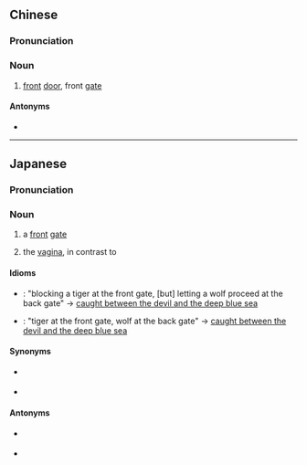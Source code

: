 {{also|前门}}
==Chinese==
{{zh-forms|s=前门}}

===Pronunciation===
{{zh-pron
|m=qiánmén
|c=cin4 mun4-2
|h=pfs=chhièn-mùn
|mn=chêng-mn̂g
|cat=n
}}

===Noun===
{{zh-noun}}

# [[front]] [[door]], front [[gate]]

====Antonyms====
* {{zh-l|後門}}

----

==Japanese==
{{ja-kanjitab|ぜん|もん|yomi=on}}

===Pronunciation===
{{ja-pron|y=o|ぜんもん}}

===Noun===
{{ja-noun|ぜんもん}}

# a [[front]] [[gate]]
# {{lb|ja|figuratively|sort=ぜんもん}} the [[vagina]], in contrast to {{m|ja|後門|tr=kōmon||[[back]] gate|pos=figurative for {{m|en|anus}}}}

====Idioms====
* {{ja-r|前門に虎を防ぎ後門に狼を進む|ぜんもん に とら を ふせぎ こうもん に おおかみ を すすむ}}: "blocking a tiger at the front gate, [but] letting a wolf proceed at the back gate" → [[caught between the devil and the deep blue sea]]
* {{ja-r|前門の虎、後門の狼|ぜんもん の とら、こうもん の おおかみ}}: "tiger at the front gate, wolf at the back gate" → [[caught between the devil and the deep blue sea]]

====Synonyms====
* {{sense|front gate, not figurative}} {{ja-r|正門|せいもん}}
* {{sense|literal and figurative}} {{ja-r|表門|おもてもん}}

====Antonyms====
* {{sense|literal and figurative}} {{ja-r|後門|こうもん}}
* {{sense|literal and figurative}} {{ja-r|裏門|うらもん}}